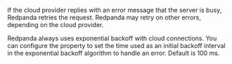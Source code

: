 
If the cloud provider replies with an error message that the server is busy, Redpanda retries the request. Redpanda may retry on other errors, depending on the cloud provider. 

Redpanda always uses exponential backoff with cloud connections. You can configure the <TunableClusterProperty name="cloud_storage_initial_backoff_ms" frontmatter={props.frontmatter}/> property to set the time used as an initial backoff interval in the exponential backoff algorithm to handle an error. Default is 100 ms.